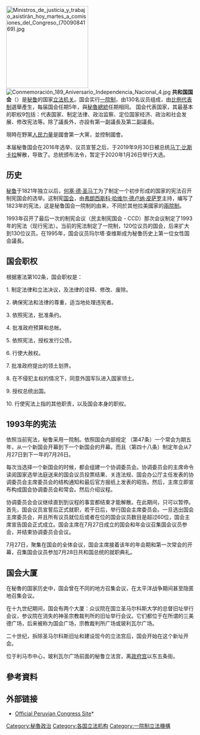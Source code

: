 {{Infobox legislature
| name               = 共和国国会
| native_name        = Congreso de la República
| legislature       = [[2020年祕魯國會選舉|任期 2020–2021]]
| coa_pic            = Logo del Congreso (Perú).png
| coa_res            = 159px
| house_type         = 一院制
| leader1_type       = 主席
| leader1            = Mirtha Vásquez
| party1             = [[争取正义、生活和自由广泛阵线|广泛阵线]]
| election1          = 20年11月17日
| leader2_type       = 第一副主席
| leader2            = Mirtha Vásquez
| party2             = [[争取正义、生活和自由广泛阵线|广泛阵线]]
| election2          = 2020年11月16日
| leader3_type       = 第二副主席
| leader3            = Luis Roel
| party3             = 
| election3          = 2020年11月16日
| leader4_type       = 第三副主席
| leader4            = Matilde Fernández
| party4             = 
| election4          = 2020年11月16日
| members            = '''130'''
| structure1         = Congreso Perú actual.svg
| structure1_res     = 250px
| structure1_alt     =
| political_groups1  = '''执政党''' (無)<br />
'''其它党'''<br />
{{Color box|#000000|border=darkgray}} [[Popular_Action_(Peru)|Popular Action]] (24)<br />
{{Color box|#1E5BA8|border=darkgray}} [[Alliance_for_Progress_(Peru)|Alliance for Progress]] (20)<br />
{{Color box|#250D6A|border=darkgray}} [[Agricultural_People's_Front_of_Peru|Agricultural People's Front of Peru]] (15)<br />
{{Color box|#FF8000|border=darkgray}} [[Popular_Force|Popular Force]] (14)<br />
{{Color box|#F5AD1A|border=darkgray}} [[Podemos_Perú|Podemos Peru]] (11)<br />
{{Color box|#D8242A|border=darkgray}} [[Union_for_Peru|Union for Peru]] (9)<br />
{{Color box|#7026A8|border=darkgray}} [[Purple_Party|Purple Party]] (9)<br />
{{Color box|#006400|border=darkgray}} [[争取正义、生活和自由广泛阵线|广泛阵线]] (8)<br />
{{Color box|#FF2301|border=darkgray}} [[New_Constitution_(Peru)|New Constitution]] (5)<br />
{{Color box|#20488E|border=darkgray}} [[We_Are_Peru|We Are Peru]] (5)<br />
{{Color box|#0087D1|border=darkgray}} [[Democratic_Decentralization|Democratic Decentralization]] (5)<br />
{{Color box|#dddddd|border=darkgray}} [[Independent_politician|Independent]] (5)
| salary   = [[秘魯新索爾|S/]]187,200 每年
| voting_system1     = [[比例代表制|比例代表制]]<br>得票最低[[選舉門檻|门槛]]为5%<ref>{{Cite web|title=Peru’s small political parties scramble to survive|url=https://perureports.com/perus-small-political-parties-scramble-survive/3625/|accessdate=2020-11-12|date=2016-04-01|work=Perú Reports|language=en-US|archive-date=2020-11-18|archive-url=https://web.archive.org/web/20201118173613/https://perureports.com/perus-small-political-parties-scramble-survive/3625/|dead-url=no}}</ref>
| last_election1     = {{en-link|2020年秘鲁议会选举|2020 Peruvian parliamentary election|2020年1月26日}}
| next_election1     = {{en-link|2021年秘鲁大选|2021 Peruvian general election|2021年4月11日}}
| session_room       = Vista panorámica del Hemiciclo de sesiones del Congreso del Peru.jpg
| session_res        = 250px
| meeting_place      = [[秘鲁|秘鲁]][[利馬|利馬]]<br>玻利瓦尔广场立法宫
| foundation         = 1822年9月20日 <br><small>([[Constituent_Congress_of_Peru,_1822|第一届制宪大会]])</small><br>1995年7月26日 <br><small>([[Peruvian_general_election,_1995|1993年修宪后]]<!--"1993年修宪后"的英文原文为Current Congress-->)</small>
| website            = {{URL|http://www.congreso.gob.pe/|congreso.gob.pe}}
}}
[[File:Ministros_de_justicia_y_trabajo_asistirán_hoy_martes_a_comisiones_del_Congreso_(7009084169).jpg|220px]]
[[File:Conmemoración_189_Aniversario_Independencia_Nacional_4.jpg|thumb]]
'''共和国国会'''（{{lang-es|Congreso de la República}}）是[[秘鲁|秘鲁]]的国家[[立法机关|立法机关]]。国会实行[[一院制|一院制]]，由130名议员组成，由[[比例代表制|比例代表制]]選舉產生，每届国会任期5年，與[[秘魯總統列表|秘魯總統]]任期相同。<!--现任国会議長是 Daniel Salaverry，國會議長任期一年。-->国会代表国家，其最基本的职权9包括：代表国家、制定法律、政治监察、定位国家经济、政治和社会发展、修改宪法等。除了議長外，亦設有第一副議長及第二副議長。

現時在野黨[[人民力量_(秘魯)|人民力量]]是國會第一大黨，並控制國會。

本届秘鲁国会在2016年选举、议员宣誓之后，于2019年9月30日被总统[[马丁·比斯卡拉|马丁·比斯卡拉]]解散，导致了{{en-link|2019年秘鲁宪法危机|2019 Peruvian constitutional crisis}}。总统颁布法令，暂定于2020年1月26日举行大选。
==历史==
[[秘鲁|秘鲁]]于1821年独立以后，[[何塞·德·圣马丁|何塞·德·圣马丁]]为了制定一个初步形成的国家的宪法召开制宪国会的选举。这制宪[[国会|国会]]，由[[弗朗西斯科·哈维尔·德卢纳·皮萨罗|弗朗西斯科·哈维尔·德卢纳·皮萨罗]]主持，编写了1823年的宪法，这是秘鲁国会一院制的由来，不同於其他拉美國家的[[兩院制|兩院制]]。

1993年召开了最后一次的制宪会议（民主制宪国会 - CCD）那次会议制定了1993年的宪法（现行宪法）。当前的宪法制定了一院制，120位议员的国会，后来扩大到130位议员。在1995年，国会议员玛尔塔·查维斯成为秘鲁历史上第一位女性国会議長。

==国会职权==
根据憲法第102条，国会职权是：

1. 制定法律和立法决议，及法律的诠释、修改、废除。

2. 确保宪法和法律的尊重，适当地处理违宪者。

3. 依照宪法，批准条约。

4. 批准政府预算和总帐。

5. 依照宪法，授权发行公债。

6. 行使大赦权。

7. 批准政府提出的领土划界。

8. 在不侵犯主权的情况下，同意外国军队进入国家领土。

9. 授权总统出国。

10. 行使宪法上指的其他职责，以及国会本身的职权。

==1993年的宪法==
依照当前宪法，秘鲁采用一院制。依照国会内部规定 （第47条）一个常会为期五年，从一个新国会开幕到下一个新国会的开幕。而且（第四十八条）制定年会从7月27日到下一年的7月26日。

每次当选择一个新国会的时候，都会组建一个协调委员会。协调委员会的主席命令读阅国家选举法庭送来的国会议员投票结果、关连法规、国会办公厅主任发表的协调委员会主席委员会的结构通知和最后官方报纸上发表的昭告。然后，主席立即宣布构成国会协调委员会和常会。然后介绍议程。

协调委员会会议继续直到到议程的事宜都结束才能解散。在此期间，只可以暂停。首先，国会议员宣誓后正式就职，若干日后，举行国会主席委员会。一旦选出国会主席委员会，并且所有议员就位后或者在位的国会议员数目是超过60位，国会主席宣告国会正式成立。国会主席在7月27日成立的国会和年会议召集国会议员参会，并结束协调委员会会议。

7月27日，聚集在国会的全体会议，国会主席接着该年的年会期和第一次常会的开幕，召集国会议员参加7月28日共和国总统的就职典礼。

==国会大厦==
在秘魯的国家历史中，国会曾在不同的地方召集会议，在太平洋战争期间甚至隐匿地召集会议。

在十九世纪期间，国会有两个大厦：众议院在国立圣马尔科斯大学的总督旧址举行会议，参议院在消失的神圣宗教裁判所的旧址举行会议。它们都位于在所谓的三美德广场，后来被称为国会广场，宗教裁判所广场或玻利瓦尔广场。

二十世纪，拆除圣马尔科斯旧址和建设现今的立法宫后，国会开始在这个新址开会。

位于利马市中心，玻利瓦尔广场前面的秘鲁立法宫，离[[政府宫_(秘鲁)|政府宫]]以东五条街。

== 參考資料 ==
{{reflist}}

==外部链接==
*[http://www.congreso.gob.pe/ Official Peruvian Congress Site]* {{Wayback|url=http://www.congreso.gob.pe/ |date=20060113012952 }}

{{美洲题目|议会}}

[[Category:秘魯政治|Category:秘魯政治]]
[[Category:各国立法机构|Category:各国立法机构]]
[[Category:一院制立法機構|Category:一院制立法機構]]